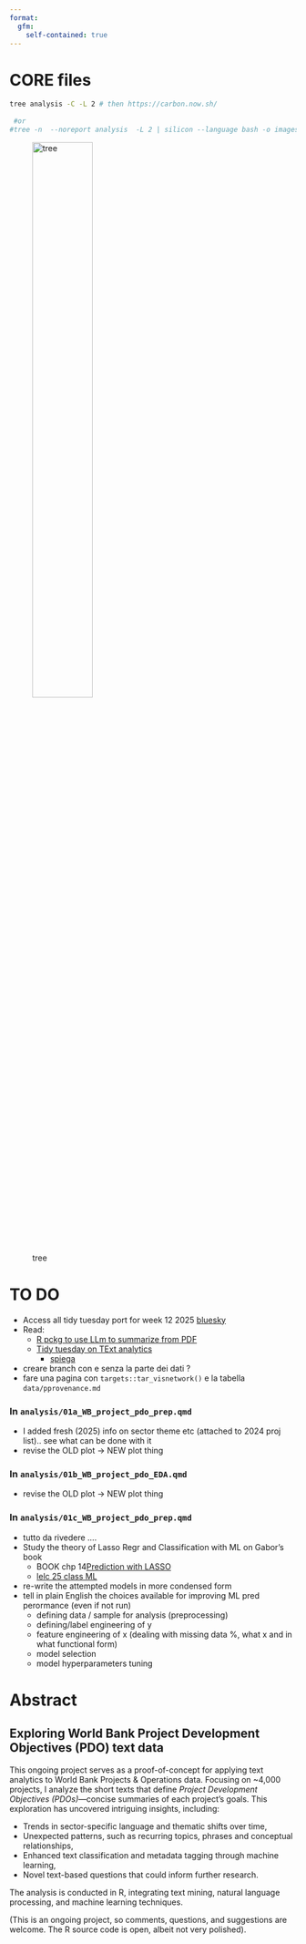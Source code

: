 ```yaml
---
format:
  gfm:
    self-contained: true
---    
```


<!-- README.md is generated from README.qmd. Please edit that file -->


# CORE files 

```bash
tree analysis -C -L 2 # then https://carbon.now.sh/
 
 #or 
#tree -n  --noreport analysis  -L 2 | silicon --language bash -o images/tree.png

```
![tree](images/tree.png){width=50%}


# TO DO

+  Access all tidy tuesday port for week 12 2025
  [bluesky](https://bsky.app/search?q=week+12+%23tidytuesday)
- Read:
   + [R pckg to use LLm to summarize from PDF](https://posit.co/blog/mall-ai-powered-text-analysis/)
   + [Tidy tuesday on TExt analytics](https://github.com/rfordatascience/tidytuesday/blob/main/data/2025/2025-03-25/readme.md)
      + [spiega](https://gregoryvdvinne.github.io/Text-Mining-Amazon-Budgets.html)

+ creare branch con e senza la parte dei dati ?
+ fare una pagina con `targets::tar_visnetwork()` e la tabella `data/pprovenance.md`


### In `analysis/01a_WB_project_pdo_prep.qmd`

+ I added fresh (2025) info on sector theme etc (attached to 2024 proj list).. see what can be done with it
+ revise the OLD plot -> NEW plot thing


### In `analysis/01b_WB_project_pdo_EDA.qmd`
   - revise the OLD plot -> NEW plot thing

### In `analysis/01c_WB_project_pdo_prep.qmd`

+ tutto da rivedere .... 
+  Study the theory of Lasso Regr and Classification with ML on Gabor's book
   + BOOK chp 14[Prediction with LASSO](https://github.com/gabors-data-analysis/da-coding-rstats/tree/main/lecture22-lasso)
   + [lelc 25 class ML](https://github.com/gabors-data-analysis/da-coding-rstats/tree/main/lecture25-classification-wML)
+ re-write the attempted models in more condensed form
+ tell in plain English the choices available for improving ML pred perormance (even if not run)
   + defining data / sample for analysis (preprocessing)
   + defining/label engineering of  y
   + feature engineering of x (dealing with missing data %, what x and in what functional form)
   + model selection
   + model hyperparameters tuning 


<!-- 
# + mandare a 
#    + tipo di Data ninja
#    + tipo Vincenzo
#    + gianni  
#    + michele MD a DC 
-->
   


# Abstract 

## Exploring World Bank Project Development Objectives (PDO) text data
This ongoing project serves as a proof-of-concept for applying text analytics to World Bank Projects & Operations data. Focusing on ~4,000 projects, I analyze the short texts that define *Project Development Objectives (PDOs)*—concise summaries of each project's goals. This exploration has uncovered intriguing insights, including:  

- Trends in sector-specific language and thematic shifts over time,  
- Unexpected patterns, such as recurring topics, phrases and conceptual relationships,  
- Enhanced text classification and metadata tagging through machine learning,  
- Novel text-based questions that could inform further research.  

The analysis is conducted in R, integrating text mining, natural language processing, and machine learning techniques.  

(This is an ongoing project, so comments, questions, and suggestions are welcome. The R source code is open, albeit not very polished). 
